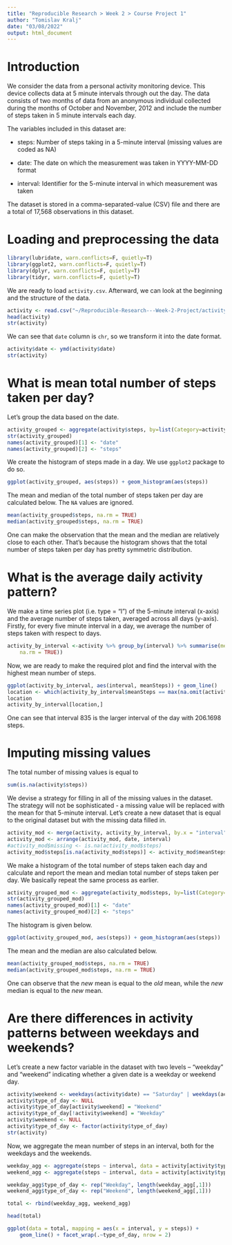 ---
title: "Reproducible Research > Week 2 > Course Project 1"
author: "Tomislav Kralj"
date: "03/08/2022"
output: html_document
---

# Introduction

We consider the data from a personal activity monitoring device. This device collects data at 5 minute intervals through out the day. The data consists of two months of data from an anonymous individual collected during the months of October and November, 2012 and include the number of steps taken in 5 minute intervals each day.

The variables included in this dataset are:

- steps: Number of steps taking in a 5-minute interval (missing values are coded as \color{red}{\verb|NA|}NA)

- date: The date on which the measurement was taken in YYYY-MM-DD format

- interval: Identifier for the 5-minute interval in which measurement was taken

The dataset is stored in a comma-separated-value (CSV) file and there are a total of 17,568 observations in this dataset.

# Loading and preprocessing the data

```{r, echo=FALSE, results='hide'}
library(lubridate, warn.conflicts=F, quietly=T)
library(ggplot2, warn.conflicts=F, quietly=T)
library(dplyr, warn.conflicts=F, quietly=T)
library(tidyr, warn.conflicts=F, quietly=T)
```

We are ready to load `activity.csv`. Afterward, we can look at the beginning and the structure of the data. 

```{r}
activity <- read.csv("~/Reproducible-Research---Week-2-Project/activity.csv", stringsAsFactors=FALSE)
head(activity)
str(activity)
```

We can see that `date` column is `chr`, so we transform it into the date format. 

```{r}
activity$date <- ymd(activity$date)
str(activity)
```

# What is mean total number of steps taken per day? 

Let's group the data based on the date. 

```{r}
activity_grouped <- aggregate(activity$steps, by=list(Category=activity$date), FUN=sum)
str(activity_grouped)
names(activity_grouped)[1] <- "date"
names(activity_grouped)[2] <- "steps"
```

We create the histogram of steps made in a day. We use `ggplot2` package to do so. 

```{r}
ggplot(activity_grouped, aes(steps)) + geom_histogram(aes(steps))
```

The mean and median of the total number of steps taken per day are calculated below. The `NA` values are ignored.

```{r}
mean(activity_grouped$steps, na.rm = TRUE)
median(activity_grouped$steps, na.rm = TRUE)
```

One can make the observation that the mean and the median are relatively close to each other. That's because the histogram shows that the total number of steps taken per day has pretty symmetric distribution. 

# What is the average daily activity pattern?

We make a time series plot (i.e. \color{red}{\verb|type = "l"|}type = "l") of the 5-minute interval (x-axis) and the average number of steps taken, averaged across all days (y-axis). Firstly, for every five minute interval in a day, we average the number of steps taken with respect to days. 

```{r}
activity_by_interval <-activity %>% group_by(interval) %>% summarise(meanSteps = mean(steps, 
    na.rm = TRUE))
```

Now, we are ready to make the required plot and find the interval with the highest mean number of steps. 

```{r}
ggplot(activity_by_interval, aes(interval, meanSteps)) + geom_line()
location <- which(activity_by_interval$meanSteps == max(na.omit(activity_by_interval$meanSteps)))
location
activity_by_interval[location,]
```

One can see that interval 835 is the larger interval of the day with 206.1698 steps. 

# Imputing missing values 

The total number of missing values is equal to

```{r}
sum(is.na(activity$steps))
```

We devise a strategy for filling in all of the missing values in the dataset. The strategy will not be sophisticated - a missing value will be replaced with the mean for that 5-minute interval. Let's create a new dataset that is equal to the original dataset but with the missing data filled in.

```{r}
activity_mod <- merge(activity, activity_by_interval, by.x = "interval")
activity_mod <- arrange(activity_mod, date, interval)
#activity_mod$missing <- is.na(activity_mod$steps) 
activity_mod$steps[is.na(activity_mod$steps)] <- activity_mod$meanSteps[is.na(activity_mod$steps)]
```

We make a histogram of the total number of steps taken each day and calculate and report the mean and median total number of steps taken per day. We basically repeat the same process as earlier. 

```{r}
activity_grouped_mod <- aggregate(activity_mod$steps, by=list(Category=activity_mod$date), FUN=sum)
str(activity_grouped_mod)
names(activity_grouped_mod)[1] <- "date"
names(activity_grouped_mod)[2] <- "steps"
```

The histogram is given below. 

```{r}
ggplot(activity_grouped_mod, aes(steps)) + geom_histogram(aes(steps))
```

The mean and the median are also calculated below. 

```{r}
mean(activity_grouped_mod$steps, na.rm = TRUE)
median(activity_grouped_mod$steps, na.rm = TRUE)
```

One can observe that the *new* mean is equal to the *old* mean, while the *new* median is equal to the *new* mean. 

# Are there differences in activity patterns between weekdays and weekends?

Let's create a new factor variable in the dataset with two levels – “weekday” and “weekend” indicating whether a given date is a weekday or weekend day. 

```{r}
activity$weekend <- weekdays(activity$date) == "Saturday" | weekdays(activity$date) == "Sunday"
activity$type_of_day <- NULL
activity$type_of_day[activity$weekend] = "Weekend"
activity$type_of_day[!activity$weekend] = "Weekday"
activity$weekend <- NULL
activity$type_of_day <- factor(activity$type_of_day)
str(activity)
```

Now, we aggregate the mean number of steps in an interval, both for the weekdays and the weekends. 

```{r}
weekday_agg <- aggregate(steps ~ interval, data = activity[activity$type_of_day == "Weekday", ], FUN = mean)
weekend_agg <- aggregate(steps ~ interval, data = activity[activity$type_of_day == "Weekend", ], FUN = mean)

weekday_agg$type_of_day <- rep("Weekday", length(weekday_agg[,1]))
weekend_agg$type_of_day <- rep("Weekend", length(weekend_agg[,1]))

total <- rbind(weekday_agg, weekend_agg)

head(total)

ggplot(data = total, mapping = aes(x = interval, y = steps)) +
    geom_line() + facet_wrap(.~type_of_day, nrow = 2)
```